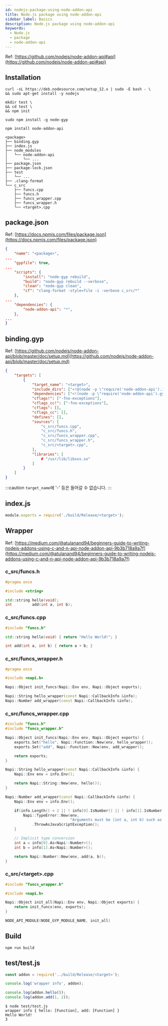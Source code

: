 ```yaml
---
id: nodejs-package-using-node-addon-api
title: Node.js package using node-addon-api
sidebar_label: Basics
description: Node.js package using node-addon-api
keywords:
  - Node.js
  - package
  - node-addon-api
---
```


Ref: [https://github.com/nodejs/node-addon-api#api](https://github.com/nodejs/node-addon-api#api)

## Installation

```shell
curl -sL https://deb.nodesource.com/setup_12.x | sudo -E bash - \
&& sudo apt-get install -y nodejs
```

```shell
mkdir test \
&& cd test \
&& npm init
```

```shell
sudo npm install -g node-gyp
```

```shell
npm install node-addon-api
```

```shell
<package>
├── binding.gyp
├── index.js
├── node_modules
│   └── node-addon-api
│       └── ...
├── package.json
├── package-lock.json
├── test
│   └── ...
├── .clang-format
└── c_src
    ├── funcs.cpp
    ├── funcs.h
    ├── funcs_wrapper.cpp
    ├── funcs_wrapper.h
    └── <target>.cpp
```

## package.json

Ref: [https://docs.npmjs.com/files/package.json](https://docs.npmjs.com/files/package.json)

```json
{
    "name": "<package>",
...
    "gypfile": true,
...
    "scripts": {
        "install": "node-gyp rebuild",
        "build": "node-gyp rebuild --verbose",
        "clean": "node-gyp clean",
        "cf": "clang-format -style=file -i -verbose c_src/*"
    },
...
    "dependencies": {
        "node-addon-api": "*",
    },
...
}
```

## binding.gyp

Ref: [https://github.com/nodejs/node-addon-api/blob/master/doc/setup.md](https://github.com/nodejs/node-addon-api/blob/master/doc/setup.md)

```json
{
    "targets": [
        {
            "target_name": "<target>",
            "include_dirs": ["<!@(node -p \"require('node-addon-api').include\")"],
            "dependencies": ["<!(node -p \"require('node-addon-api').gyp\")"],
            "cflags!": ["-fno-exceptions"],
            "cflags_cc!": ["-fno-exceptions"],
            "cflags": [],
            "cflags_cc": [],
            "defines": [],
            "sources": [
                "c_src/funcs.cpp",
                "c_src/funcs.h",
                "c_src/funcs_wrapper.cpp",
                "c_src/funcs_wrapper.h",
                "c_src/<target>.cpp",
            ],
            "libraries": [
                # "/usr/lib/libxxx.so"
            ]
        }
    ]
}
```

:::caution
`target_name`에 '-' 등은 들어갈 수 없습니다.
:::

## index.js

```javascript
module.exports = require('./build/Release/<target>');
```

## Wrapper

Ref: [https://medium.com/@atulanand94/beginners-guide-to-writing-nodejs-addons-using-c-and-n-api-node-addon-api-9b3b718a9a7f](https://medium.com/@atulanand94/beginners-guide-to-writing-nodejs-addons-using-c-and-n-api-node-addon-api-9b3b718a9a7f)

### c_src/funcs.h

```cpp
#pragma once

#include <string>

std::string hello(void);
int         add(int a, int b);
```

### c_src/funcs.cpp

```cpp
#include "funcs.h"

std::string hello(void) { return "Hello World!"; }

int add(int a, int b) { return a + b; }
```

### c_src/funcs_wrapper.h

```cpp
#pragma once

#include <napi.h>

Napi::Object init_funcs(Napi::Env env, Napi::Object exports);

Napi::String hello_wrapper(const Napi::CallbackInfo &info);
Napi::Number add_wrapper(const Napi::CallbackInfo &info);
```

### c_src/funcs_wrapper.cpp

```cpp
#include "funcs.h"
#include "funcs_wrapper.h"

Napi::Object init_funcs(Napi::Env env, Napi::Object exports) {
    exports.Set("hello", Napi::Function::New(env, hello_wrapper));
    exports.Set("add", Napi::Function::New(env, add_wrapper));

    return exports;
}

Napi::String hello_wrapper(const Napi::CallbackInfo &info) {
    Napi::Env env = info.Env();

    return Napi::String::New(env, hello());
}

Napi::Number add_wrapper(const Napi::CallbackInfo &info) {
    Napi::Env env = info.Env();

    if(info.Length() < 2 || ! info[0].IsNumber() || ! info[1].IsNumber()) {
        Napi::TypeError::New(env,
                             "Arguments must be (int a, int b) such as (1, 2).")
            .ThrowAsJavaScriptException();
    }

    // Implicit type conversion
    int a = info[0].As<Napi::Number>();
    int b = info[1].As<Napi::Number>();

    return Napi::Number::New(env, add(a, b));
}
```

### c_src/<target\>.cpp

```cpp
#include "funcs_wrapper.h"

#include <napi.h>

Napi::Object init_all(Napi::Env env, Napi::Object exports) {
    return init_funcs(env, exports);
}

NODE_API_MODULE(NODE_GYP_MODULE_NAME, init_all)
```

## Build

```shell
npm run build
```

## test/test.js

```javascript
const addon = require('../build/Release/<target>');

console.log('wrapper info', addon);

console.log(addon.hello());
console.log(addon.add(1, 2));
```

```shell {1}
$ node test/test.js
wrapper info { hello: [Function], add: [Function] }
Hello World!
3
```
